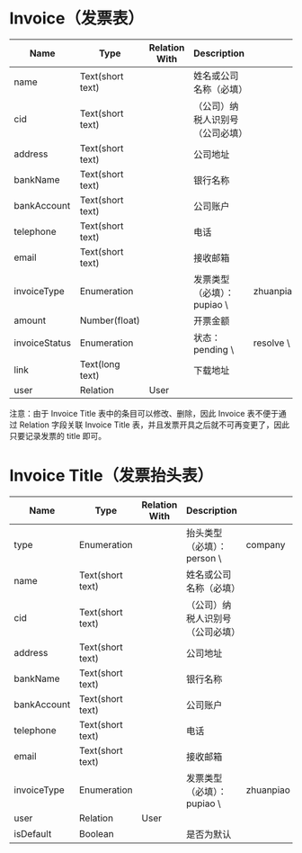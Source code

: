 # Invoice（发票表）

| Name          | Type             | Relation With | Description       |           |        |
|---------------|------------------|---------------|-------------------|-----------|--------|
| name          | Text(short text) |               | 姓名或公司名称（必填）       |           |        |
| cid           | Text(short text) |               | （公司）纳税人识别号（公司必填）  |           |        |
| address       | Text(short text) |               | 公司地址              |           |        |
| bankName      | Text(short text) |               | 银行名称              |           |        |
| bankAccount   | Text(short text) |               | 公司账户              |           |        |
| telephone     | Text(short text) |               | 电话                |           |        |
| email         | Text(short text) |               | 接收邮箱              |           |        |
| invoiceType   | Enumeration      |               | 发票类型（必填）：pupiao \ | zhuanpiao |        |
| amount        | Number(float)    |               | 开票金额              |           |        |
| invoiceStatus | Enumeration      |               | 状态：pending \      | resolve \ | reject |
| link          | Text(long text)  |               | 下载地址              |           |        |
| user          | Relation         | User          |                   |           |        |


注意：由于 Invoice Title 表中的条目可以修改、删除，因此 Invoice 表不便于通过 Relation
字段关联 Invoice Title 表，并且发票开具之后就不可再变更了，因此只要记录发票的 title 即可。

# Invoice Title（发票抬头表）

| Name        | Type             | Relation With | Description       |           |
|-------------|------------------|---------------|-------------------|-----------|
| type        | Enumeration      |               | 抬头类型（必填）：person \ | company   |
| name        | Text(short text) |               | 姓名或公司名称（必填）       |           |
| cid         | Text(short text) |               | （公司）纳税人识别号（公司必填）  |           |
| address     | Text(short text) |               | 公司地址              |           |
| bankName    | Text(short text) |               | 银行名称              |           |
| bankAccount | Text(short text) |               | 公司账户              |           |
| telephone   | Text(short text) |               | 电话                |           |
| email       | Text(short text) |               | 接收邮箱              |           |
| invoiceType | Enumeration      |               | 发票类型（必填）：pupiao \ | zhuanpiao |
| user        | Relation         | User          |                   |           |
| isDefault   | Boolean          |               | 是否为默认             |           |
